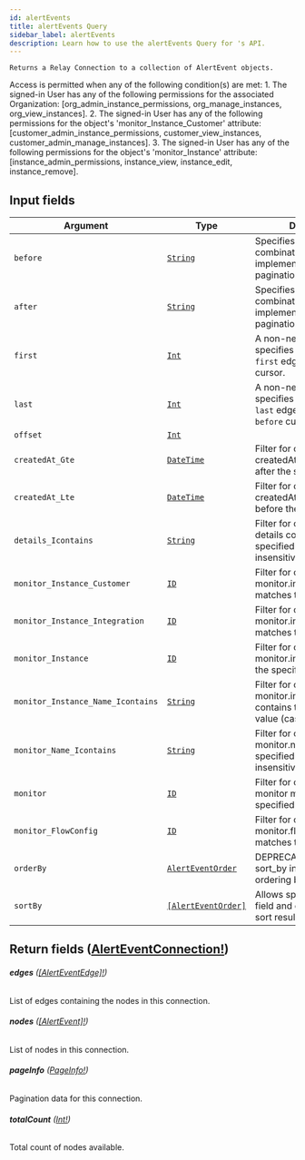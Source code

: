 ```yaml
---
id: alertEvents
title: alertEvents Query
sidebar_label: alertEvents
description: Learn how to use the alertEvents Query for 's API.
---
```


    Returns a Relay Connection to a collection of AlertEvent objects.

Access is permitted when any of the following condition(s) are met: 1. The signed-in User has any of the following permissions for the associated Organization: [org_admin_instance_permissions, org_manage_instances, org_view_instances]. 2. The signed-in User has any of the following permissions for the object's 'monitor_Instance_Customer' attribute: [customer_admin_instance_permissions, customer_view_instances, customer_admin_manage_instances]. 3. The signed-in User has any of the following permissions for the object's 'monitor_Instance' attribute: [instance_admin_permissions, instance_view, instance_edit, instance_remove].

## Input fields

| Argument                          | Type                                                               | Description                                                                                      |
| --------------------------------- | ------------------------------------------------------------------ | ------------------------------------------------------------------------------------------------ |
| `before`                          | [`String`](api/schema/scalar/String.mdx)                           | Specifies a cursor for use in combination with `last` to implement backward pagination.          |
| `after`                           | [`String`](api/schema/scalar/String.mdx)                           | Specifies a cursor for use in combination with `first` to implement forward pagination.          |
| `first`                           | [`Int`](api/schema/scalar/Int.mdx)                                 | A non-negative integer that specifies to return at most `first` edges after the `after` cursor.  |
| `last`                            | [`Int`](api/schema/scalar/Int.mdx)                                 | A non-negative integer that specifies to return at most `last` edges before the `before` cursor. |
| `offset`                          | [`Int`](api/schema/scalar/Int.mdx)                                 |                                                                                                  |
| `createdAt_Gte`                   | [`DateTime`](api/schema/scalar/DateTime.mdx)                       | Filter for objects where createdAt occurs on or after the specified value.                       |
| `createdAt_Lte`                   | [`DateTime`](api/schema/scalar/DateTime.mdx)                       | Filter for objects where createdAt occurs on or before the specified value.                      |
| `details_Icontains`               | [`String`](api/schema/scalar/String.mdx)                           | Filter for objects where details contains the specified value (case insensitive).                |
| `monitor_Instance_Customer`       | [`ID`](api/schema/scalar/ID.mdx)                                   | Filter for objects where monitor.instance.customer matches the specified ID.                     |
| `monitor_Instance_Integration`    | [`ID`](api/schema/scalar/ID.mdx)                                   | Filter for objects where monitor.instance.integration matches the specified ID.                  |
| `monitor_Instance`                | [`ID`](api/schema/scalar/ID.mdx)                                   | Filter for objects where monitor.instance matches the specified ID.                              |
| `monitor_Instance_Name_Icontains` | [`String`](api/schema/scalar/String.mdx)                           | Filter for objects where monitor.instance.name contains the specified value (case insensitive).  |
| `monitor_Name_Icontains`          | [`String`](api/schema/scalar/String.mdx)                           | Filter for objects where monitor.name contains the specified value (case insensitive).           |
| `monitor`                         | [`ID`](api/schema/scalar/ID.mdx)                                   | Filter for objects where monitor matches the specified ID.                                       |
| `monitor_FlowConfig`              | [`ID`](api/schema/scalar/ID.mdx)                                   | Filter for objects where monitor.flowConfig matches the specified ID.                            |
| `orderBy`                         | [`AlertEventOrder`](api/schema/input_object/AlertEventOrder.mdx)   | DEPRECATED. Prefer using sort_by instead as it allows ordering by many fields.                   |
| `sortBy`                          | [`[AlertEventOrder]`](api/schema/input_object/AlertEventOrder.mdx) | Allows specifying many field and direction pairs to sort results by.                             |

## Return fields ([AlertEventConnection!](api/schema/object/AlertEventConnection.mdx))

###### <b>edges</b> ([[AlertEventEdge]!](api/schema/object/AlertEventEdge.mdx))

List of edges containing the nodes in this connection.

###### <b>nodes</b> ([[AlertEvent]!](api/schema/object/AlertEvent.mdx))

List of nodes in this connection.

###### <b>pageInfo</b> ([PageInfo!](api/schema/object/PageInfo.mdx))

Pagination data for this connection.

###### <b>totalCount</b> ([Int!](api/schema/scalar/Int.mdx))

Total count of nodes available.

